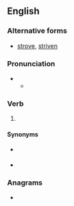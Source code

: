 ==English==

===Alternative forms===
* {{qualifier|US}} [[strove]], [[striven]]

===Pronunciation===
* {{IPA|en|/ˈstɹaɪvd/}}
** {{audio|en|LL-Q1860 (eng)-Vealhurl-strived.wav|Audio (UK)}}

===Verb===
{{head|en|verb form}}

# {{lb|en|British}} {{en-past of|strive}}

====Synonyms====
* {{l|en|strove}} {{qualifier|simple past}}
* {{l|en|striven}} {{qualifier|past participle}}

===Anagrams===
* {{anagrams|en|a=deirstv|diverts|drivest|verdits}}
